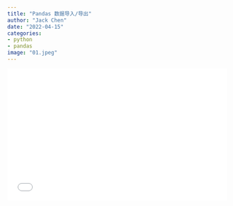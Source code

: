 ```yaml
---
title: "Pandas 数据导入/导出"
author: "Jack Chen"
date: "2022-04-15"
categories: 
- python
- pandas
image: "01.jpeg"
---
```


<div style="position: relative; padding: 30% 45%;">

<iframe style="position: absolute; width: 100%; height: 100%; left: 0; top: 0;" src="//player.bilibili.com/player.html?bvid=BV1Ga411v79G&page=1" frameborder="no" scrolling="no">

</iframe>

</div> 
